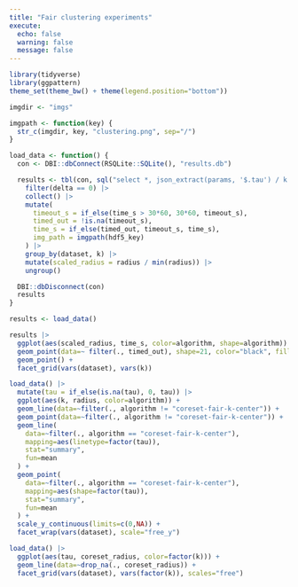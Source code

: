 ```yaml
---
title: "Fair clustering experiments"
execute:
  echo: false
  warning: false
  message: false
---
```


```r
library(tidyverse)
library(ggpattern)
theme_set(theme_bw() + theme(legend.position="bottom"))

imgdir <- "imgs"

imgpath <- function(key) {
  str_c(imgdir, key, "clustering.png", sep="/")
}

load_data <- function() {
  con <- DBI::dbConnect(RSQLite::SQLite(), "results.db")

  results <- tbl(con, sql("select *, json_extract(params, '$.tau') / k as tau, cast(additional_metrics -> '$.coreset_radius' as real) as coreset_radius from results")) |> 
    filter(delta == 0) |>
    collect() |>
    mutate(
      timeout_s = if_else(time_s > 30*60, 30*60, timeout_s),
      timed_out = !is.na(timeout_s),
      time_s = if_else(timed_out, timeout_s, time_s),
      img_path = imgpath(hdf5_key)
    ) |>
    group_by(dataset, k) |>
    mutate(scaled_radius = radius / min(radius)) |>
    ungroup()

  DBI::dbDisconnect(con)
  results
}

results <- load_data()
```

```r
results |>
  ggplot(aes(scaled_radius, time_s, color=algorithm, shape=algorithm)) +
  geom_point(data=~ filter(., timed_out), shape=21, color="black", fill="white", size=4) +
  geom_point() +
  facet_grid(vars(dataset), vars(k))
```

```r
load_data() |>
  mutate(tau = if_else(is.na(tau), 0, tau)) |>
  ggplot(aes(k, radius, color=algorithm)) +
  geom_line(data=~filter(., algorithm != "coreset-fair-k-center")) +
  geom_point(data=~filter(., algorithm != "coreset-fair-k-center")) +
  geom_line(
    data=~filter(., algorithm == "coreset-fair-k-center"),
    mapping=aes(linetype=factor(tau)),
    stat="summary",
    fun=mean
  ) +
  geom_point(
    data=~filter(., algorithm == "coreset-fair-k-center"),
    mapping=aes(shape=factor(tau)),
    stat="summary",
    fun=mean
  ) +
  scale_y_continuous(limits=c(0,NA)) +
  facet_wrap(vars(dataset), scale="free_y")
```

```r
load_data() |>
  ggplot(aes(tau, coreset_radius, color=factor(k))) +
  geom_line(data=~drop_na(., coreset_radius)) +
  facet_grid(vars(dataset), vars(factor(k)), scales="free")
```


